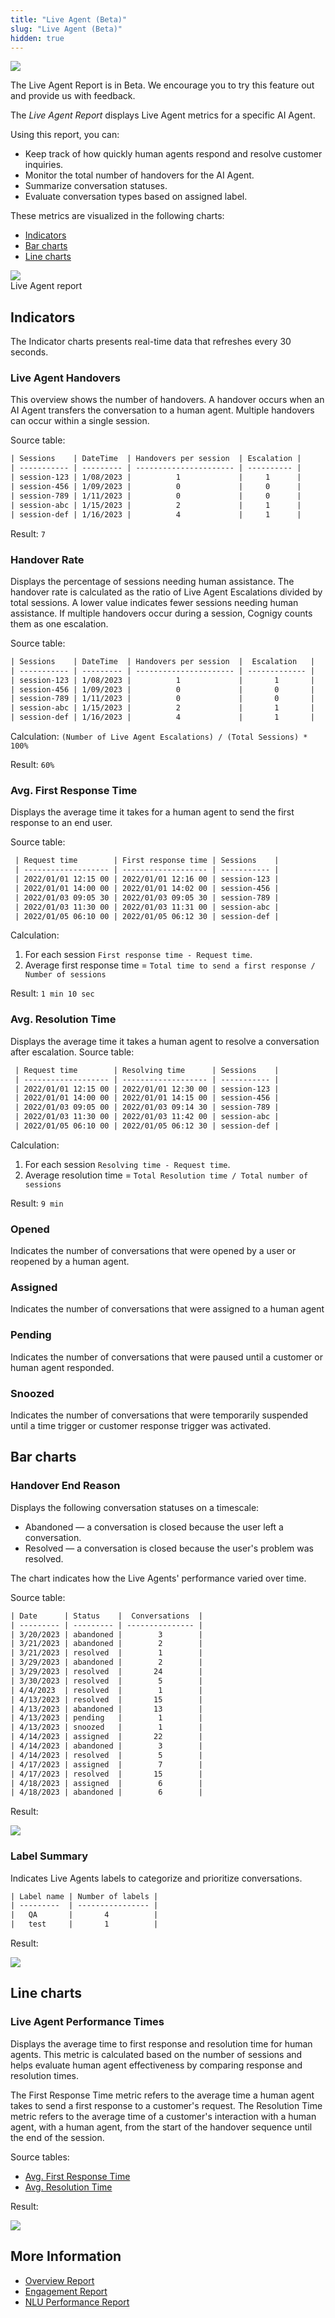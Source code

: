 ```yaml
---
title: "Live Agent (Beta)"
slug: "Live Agent (Beta)"
hidden: true
---
```



<a href="/release-notes/4.94"><img noZoom src="https://img.shields.io/badge/Updated in-v4.94(Beta)-purple.svg" /></a>


<Note>
  The Live Agent Report is in Beta. We encourage you to try this feature out and provide us with feedback.
</Note>

The _Live Agent Report_ displays Live Agent metrics for a specific AI Agent.

Using this report, you can:

- Keep track of how quickly human agents respond and resolve customer inquiries.
- Monitor the total number of handovers for the AI Agent.
- Summarize conversation statuses.
- Evaluate conversation types based on assigned label.

These metrics are visualized in the following charts:

- [Indicators](#indicators) 
- [Bar charts](#bar-charts)
- [Line charts](#line-charts)

<InsightsGlobalFilters/>

<Frame>
  <img class="image-center" src="/_assets/insights/reports/live-agent/live-agent-report.png" style={{ width: 'auto' }} />
  <figcaption>Live Agent report</figcaption>
</Frame>

## Indicators 

The Indicator charts presents real-time data that refreshes every 30 seconds.

### Live Agent Handovers

This overview shows the number of handovers. A handover occurs when an AI Agent transfers the conversation to a human agent. Multiple handovers can occur within a single session.

Source table:

```txt 
| Sessions    | DateTime  | Handovers per session  | Escalation |
| ----------- | --------- | ---------------------- | ---------- |
| session-123 | 1/08/2023 |          1             |     1      |
| session-456 | 1/09/2023 |          0             |     0      |
| session-789 | 1/11/2023 |          0             |     0      |
| session-abc | 1/15/2023 |          2             |     1      |
| session-def | 1/16/2023 |          4             |     1      |
```

Result: `7`


### Handover Rate

Displays the percentage of sessions needing human assistance. The handover rate is calculated as the ratio of Live Agent Escalations divided by total sessions. A lower value indicates fewer sessions needing human assistance.
If multiple handovers occur during a session, Cognigy counts them as one escalation.

Source table:

```txt 
| Sessions    | DateTime  | Handovers per session  |  Escalation   |
| ----------- | --------- | ---------------------- | ------------- |
| session-123 | 1/08/2023 |          1             |       1       |
| session-456 | 1/09/2023 |          0             |       0       |
| session-789 | 1/11/2023 |          0             |       0       | 
| session-abc | 1/15/2023 |          2             |       1       | 
| session-def | 1/16/2023 |          4             |       1       | 
```

Calculation: `(Number of Live Agent Escalations) / (Total Sessions) * 100%`

Result: `60%` 

### Avg. First Response Time

Displays the average time it takes for a human agent to send the first response to an end user.

Source table:

```txt
 | Request time        | First response time | Sessions    |          
 | ------------------- | ------------------- | ----------- |
 | 2022/01/01 12:15 00 | 2022/01/01 12:16 00 | session-123 |
 | 2022/01/01 14:00 00 | 2022/01/01 14:02 00 | session-456 |
 | 2022/01/03 09:05 30 | 2022/01/03 09:05 30 | session-789 |
 | 2022/01/03 11:30 00 | 2022/01/03 11:31 00 | session-abc |
 | 2022/01/05 06:10 00 | 2022/01/05 06:12 30 | session-def |
```

Calculation: 

1. For each session `First response time - Request time`.
2. Average first response time = `Total time to send a first response / Number of sessions`

Result: `1 min 10 sec`

### Avg. Resolution Time

Displays the average time it takes a human agent to resolve a conversation after escalation.
Source table:

```txt
 | Request time        | Resolving time      | Sessions    |          
 | ------------------- | ------------------- | ----------- |
 | 2022/01/01 12:15 00 | 2022/01/01 12:30 00 | session-123 |
 | 2022/01/01 14:00 00 | 2022/01/01 14:15 00 | session-456 |
 | 2022/01/03 09:05 00 | 2022/01/03 09:14 30 | session-789 |
 | 2022/01/03 11:30 00 | 2022/01/03 11:42 00 | session-abc |
 | 2022/01/05 06:10 00 | 2022/01/05 06:12 30 | session-def |
```

Calculation: 

1. For each session `Resolving time - Request time`.
2. Average resolution time = `Total Resolution time / Total number of sessions`

Result: `9 min`

### Opened

Indicates the number of conversations that were opened by a user or reopened by a human agent.

### Assigned

Indicates the number of conversations that were assigned to a human agent

### Pending

Indicates the number of conversations that were paused until a customer or human agent responded.

### Snoozed

Indicates the number of conversations that were temporarily suspended until a time trigger or customer response trigger was activated.

## Bar charts 

### Handover End Reason

Displays the following conversation statuses on a timescale:

- Abandoned — a conversation is closed because the user left a conversation.
- Resolved — a conversation is closed because the user's problem was resolved.

The chart indicates how the Live Agents' performance varied over time. 

Source table:

```txt
| Date      | Status    |  Conversations  |
| --------- | --------- | --------------- |
| 3/20/2023 | abandoned |        3        |
| 3/21/2023 | abandoned |        2        |
| 3/21/2023 | resolved  |        1        |
| 3/29/2023 | abandoned |        2        |
| 3/29/2023 | resolved  |       24        |
| 3/30/2023 | resolved  |        5        |
| 4/4/2023  | resolved  |        1        |
| 4/13/2023 | resolved  |       15        |
| 4/13/2023 | abandoned |       13        |
| 4/13/2023 | pending   |        1        |
| 4/13/2023 | snoozed   |        1        |
| 4/14/2023 | assigned  |       22        |
| 4/14/2023 | abandoned |        3        |
| 4/14/2023 | resolved  |        5        |
| 4/17/2023 | assigned  |        7        |
| 4/17/2023 | resolved  |       15        |
| 4/18/2023 | assigned  |        6        |
| 4/18/2023 | abandoned |        6        |
```

Result:

<Frame>
  <img class="image-center" src="/_assets/insights/reports/live-agent/handover-end-reason.png" style={{ width: 'auto' }} />
</Frame>

### Label Summary

Indicates Live Agents labels to categorize and prioritize conversations.

```txt
| Label name | Number of labels | 
| ---------  | ---------------- | 
|   QA       |       4          |
|   test 	 |       1          |
```

Result:

<Frame>
  <img class="image-center" src="/_assets/insights/reports/live-agent/label-summary.png" style={{ width: 'auto' }} />
</Frame>

## Line charts

### Live Agent Performance Times

Displays the average time to first response and resolution time for human agents.
This metric is calculated based on the number of sessions and helps evaluate human agent effectiveness by comparing response and resolution times.

The First Response Time metric refers to the average time a human agent takes to send a first response to a customer's request. 
The Resolution Time metric refers to the average time of a customer's interaction with a human agent, with a human agent, from the start of the handover sequence until the end of the session.

Source tables:

- [Avg. First Response Time](#avg-first-response-time)
- [Avg. Resolution Time](#avg-resolution-time)

Result:

<Frame>
  <img class="image-center" src="/_assets/insights/reports/live-agent/live-agent-performance-times.png" style={{ width: 'auto' }} />
</Frame>

<InsightsDownloadReport/>

## More Information

- [Overview Report](/insights/reports/overview)
- [Engagement Report](/insights/reports/engagement)
- [NLU Performance Report](/insights/reports/nlu-performance)